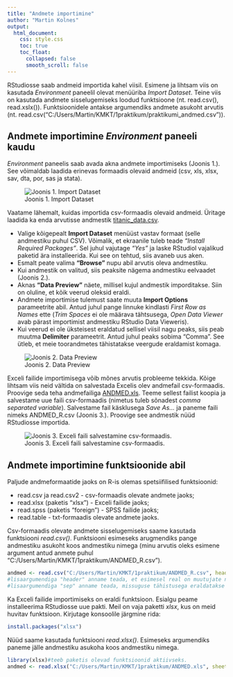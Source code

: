```yaml
---
title: "Andmete importimine"
author: "Martin Kolnes"
output:
  html_document:
    css: style.css
    toc: true
    toc_float:
      collapsed: false
      smooth_scroll: false
---
```


RStudiosse saab andmeid importida kahel viisil. Esimene ja lihtsam viis on kasutada *Environment* paneelil olevat menüüriba *Import Dataset*. Teine viis on kasutada andmete sisselugemiseks loodud funktsioone (nt. read.csv(), read.xslx()). Funktsioonidele antakse argumendiks andmete asukoht arvutis (nt.  read.csv("C:/Users/Martin/KMKT/1praktikum/praktikumi_andmed.csv")). 

## Andmete importimine *Environment* paneeli kaudu
*Environment* paneelis saab avada akna andmete importimiseks (Joonis 1.). See võimaldab laadida erinevas formaadis olevaid andmeid (csv, xls, xlsx, sav, dta, por, sas ja stata). 
  
![Joonis 1. Import Dataset](KMKT/andmeteimportimine/data-import-environment.png)
  
Vaatame lähemalt, kuidas importida csv-formaadis olevaid andmeid. Üritage laadida ka enda arvutisse andmestik [titanic_data.csv](https://drive.google.com/open?id=1yxE15tlAtIMoVa1QHOVJbfxBZXrEDDJ5).

- Valige kõigepealt **Import Dataset** menüüst vastav formaat (selle andmestiku puhul CSV). Võimalik, et ekraanile tuleb teade *"Install Required Packages"*. Sel juhul vajutage *"Yes"* ja laske RStudiol vajalikud paketid ära installeerida. Kui see on tehtud, siis avaneb uus aken.     
- Esmalt peate valima **"Browse"** nupu abil arvutis oleva andmestiku.  
- Kui andmestik on valitud, siis peaksite nägema andmestiku eelvaadet (Joonis 2.).    
- Aknas **"Data Preview"** näete, millisel kujul andmestik imporditakse. Siin on oluline, et kõik veerud oleksid eraldi.  
- Andmete importimise tulemust saate muuta **Import Options** parameetrite abil. Antud juhul pange linnuke kindlasti *First Row as Names* ette (*Trim Spaces* ei ole määrava tähtsusega, *Open Data Viewer* avab pärast importimist andmestiku RStudio Data Vieweris).   
- Kui veerud ei ole üksteisest eraldatud sellisel viisil nagu peaks, siis peab muutma **Delimiter** parameetrit. Antud juhul peaks sobima "Comma". See ütleb, et meie toorandmetes tähistatakse veergude eraldamist komaga. 

  
![Joonis 2. Data Preview](KMKT/andmeteimportimine/view_csv.png)

  
Exceli failide importimisega võib mõnes arvutis probleeme tekkida. Kõige lihtsam viis neid vältida on salvestada Excelis olev andmefail csv-formaadis.   
Proovige seda teha andmefailiga [ANDMED.xls](https://drive.google.com/open?id=1mjE0rCsudjEmKnkCGjKXdfxKqUmyHUsY). Teeme sellest failist koopia ja salvestame uue faili csv-formaadis (nimetus tuleb sõnadest *comma separated variable*). Salvestame fail käsklusega *Save As...* ja paneme faili nimeks ANDMED_R.csv (Joonis 3.). Proovige see andmestik nüüd RStudiosse importida.   

  
![Joonis 3. Exceli faili salvestamine csv-formaadis.](KMKT/andmeteimportimine/excel-sal.png)




## Andmete importimine funktsioonide abil
Paljude andmeformaatide jaoks on R-is olemas spetsiifilised funktsioonid:  
    
* read.csv ja read.csv2 - csv-formaadis olevate andmete jaoks;   
* read.xlsx (paketis "xlsx") - Exceli failide jaoks;    
* read.spss (paketis "foreign") - SPSS failide jaoks;   
* read.table - txt-formaadis olevate andmete jaoks.   
  
Csv-formaadis olevate andmete sisselugemiseks saame kasutada funktsiooni *read.csv()*.  Funktsiooni esimeseks arugmendiks pange andmestiku asukoht koos andmestiku nimega (minu arvutis oleks esimene argument antud anmete puhul "C:/Users/Martin/KMKT/1praktikum/ANDMED_R.csv").  

```r
andmed <- read.csv("C:/Users/Martin/KMKT/1praktikum/ANDMED_R.csv", header=TRUE, sep =";") 
#lisaargumendiga "header" anname teada, et esimesel real on muutujate nimed
#lisaargumendiga "sep" anname teada, missuguse tähistusega eraldatakse veerge (peamised võimalused: sep = "," - eraldajaks koma, sep = " " - erldajaks tühik, sep = ";" - eraldajaks semikoolon, sep = "\t" - eraldajaks TABiga(tabulaatoriga))
```


Ka Exceli failide importimiseks on eraldi funktsioon. Esialgu peame installeerima RStudiosse uue pakti. Meil on vaja paketti *xlsx*, kus on meid huvitav funktsioon. Kirjutage konsoolile järgmine rida:  
```r
install.packages("xlsx")
```
Nüüd saame kasutada funktsiooni *read.xlsx()*. Esimeseks argumendiks paneme jälle andmestiku asukoha koos andmestiku nimega. 
```r
library(xlsx)#teeb paketis olevad funktsioonid aktiivseks. 
andmed <- read.xlsx("C:/Users/Martin/KMKT/1praktikum/ANDMED.xls", sheetIndex = 1) 
```

